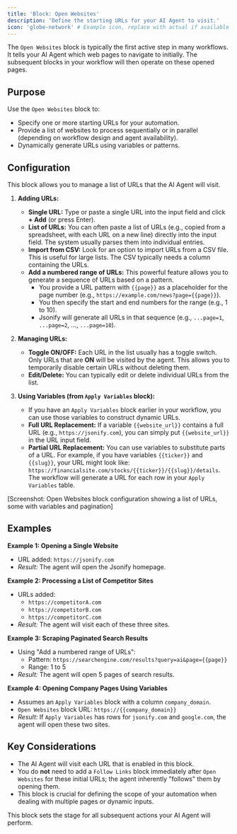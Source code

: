 ```yaml
---
title: 'Block: Open Websites'
description: 'Define the starting URLs for your AI Agent to visit.'
icon: 'globe-network' # Example icon, replace with actual if available
---
```


The `Open Websites` block is typically the first active step in many workflows. It tells your AI Agent which web pages to navigate to initially. The subsequent blocks in your workflow will then operate on these opened pages.

## Purpose

Use the `Open Websites` block to:

* Specify one or more starting URLs for your automation.
* Provide a list of websites to process sequentially or in parallel (depending on workflow design and agent availability).
* Dynamically generate URLs using variables or patterns.

## Configuration

This block allows you to manage a list of URLs that the AI Agent will visit.

1. **Adding URLs:**

   * **Single URL:** Type or paste a single URL into the input field and click **+ Add** (or press Enter).
   * **List of URLs:** You can often paste a list of URLs (e.g., copied from a spreadsheet, with each URL on a new line) directly into the input field. The system usually parses them into individual entries.
   * **Import from CSV:** Look for an option to import URLs from a CSV file. This is useful for large lists. The CSV typically needs a column containing the URLs.
   * **Add a numbered range of URLs:** This powerful feature allows you to generate a sequence of URLs based on a pattern.
     * You provide a URL pattern with `{{page}}` as a placeholder for the page number (e.g., `https://example.com/news?page={{page}}`).
     * You then specify the start and end numbers for the range (e.g., 1 to 10).
     * Jsonify will generate all URLs in that sequence (e.g., `...page=1`, `...page=2`, ..., `...page=10`).

2. **Managing URLs:**

   * **Toggle ON/OFF:** Each URL in the list usually has a toggle switch. Only URLs that are **ON** will be visited by the agent. This allows you to temporarily disable certain URLs without deleting them.
   * **Edit/Delete:** You can typically edit or delete individual URLs from the list.

3. **Using Variables (from `Apply Variables` block):**

   * If you have an `Apply Variables` block earlier in your workflow, you can use those variables to construct dynamic URLs.
   * **Full URL Replacement:** If a variable `{{website_url}}` contains a full URL (e.g., `https://jsonify.com`), you can simply put `{{website_url}}` in the URL input field.
   * **Partial URL Replacement:** You can use variables to substitute parts of a URL. For example, if you have variables `{{ticker}}` and `{{slug}}`, your URL might look like: `https://financialsite.com/stocks/{{ticker}}/{{slug}}/details`. The workflow will generate a URL for each row in your `Apply Variables` table.

[Screenshot: Open Websites block configuration showing a list of URLs, some with variables and pagination]

## Examples

**Example 1: Opening a Single Website**

* URL added: `https://jsonify.com`
* *Result:* The agent will open the Jsonify homepage.

**Example 2: Processing a List of Competitor Sites**

* URLs added:
  * `https://competitorA.com`
  * `https://competitorB.com`
  * `https://competitorC.com`
* *Result:* The agent will visit each of these three sites.

**Example 3: Scraping Paginated Search Results**

* Using "Add a numbered range of URLs":
  * Pattern: `https://searchengine.com/results?query=ai&page={{page}}`
  * Range: 1 to 5
* *Result:* The agent will open 5 pages of search results.

**Example 4: Opening Company Pages Using Variables**

* Assumes an `Apply Variables` block with a column `company_domain`.
* `Open Websites` block URL: `https://{{company_domain}}`
* *Result:* If `Apply Variables` has rows for `jsonify.com` and `google.com`, the agent will open these two sites.

## Key Considerations

* The AI Agent will visit each URL that is enabled in this block.
* You do **not** need to add a `Follow Links` block immediately after `Open Websites` for these initial URLs; the agent inherently "follows" them by opening them.
* This block is crucial for defining the scope of your automation when dealing with multiple pages or dynamic inputs.

This block sets the stage for all subsequent actions your AI Agent will perform.